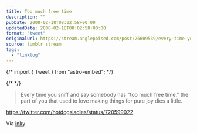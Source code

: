 ```yaml
---
title: Too much free time
description: ""
pubDate: 2008-02-18T08:02:58+00:00
updatedDate: 2008-02-18T08:02:58+00:00
format: "tweet"
originalUrl: https://stream.anglepoised.com/post/26609539/every-time-you-sniff-and-say-somebody-has-too
source: tumblr stream
tags:
  - "linklog"
---
```


{/* import { Tweet } from "astro-embed"; */}

{/* <Tweet id="https://twitter.com/hotdogsladies/status/720599022" /> */}

> Every time you sniff and say somebody has "too much free time," the part of you that used to love making things for pure joy dies a little.

https://twitter.com/hotdogsladies/status/720599022

Via [inky](http://found.boxofjunk.ws/)
